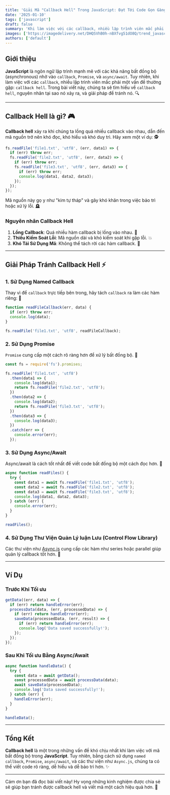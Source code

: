 ```yaml
---
title: 'Giải Mã "Callback Hell" Trong JavaScript: Đạt Tới Code Gọn Gàng Và Hiệu Quả 🚀'
date: '2025-01-10'
tags: ['javascript']
draft: false
summary: 'Khi làm việc với các callback, nhiều lập trình viên mắc phải một vấn đề thường gặp: callback hell. Trong bài viết này, chúng ta sẽ tìm hiểu về callback hell, nguyên nhân tại sao nó xảy ra, và giải pháp để tránh nó. 🔍'
images: ['https://imagedelivery.net/DHQSVhB0h-nBXfvg51dO8Q/trend_javascript_2025_83f5b2c8.png/public']
authors: ['default']
---
```


## Giới thiệu

**JavaScript** là ngôn ngữ lập trình mạnh mẽ với các khả năng bất đồng bộ (asynchronous) nhờ vào `callback`, `Promise`, và `async/await`. Tuy nhiên, khi làm việc với các `callback`, nhiều lập trình viên mắc phải một vấn đề thường gặp: `callback hell`. Trong bài viết này, chúng ta sẽ tìm hiểu về `callback hell`, nguyên nhân tại sao nó xảy ra, và giải pháp để tránh nó. 🔍

---

<TOCInline toc={props.toc} exclude="Introduction" />

## Callback Hell là gì? 🎮

**Callback hell** xảy ra khi chúng ta lồng quá nhiều callback vào nhau, dẫn đến mã nguồn trở nên khó đọc, khó hiểu và khó duy trì. Hãy xem một ví dụ: 🕵️

```javascript
fs.readFile('file1.txt', 'utf8', (err, data1) => {
  if (err) throw err;
  fs.readFile('file2.txt', 'utf8', (err, data2) => {
    if (err) throw err;
    fs.readFile('file3.txt', 'utf8', (err, data3) => {
      if (err) throw err;
      console.log(data1, data2, data3);
    });
  });
});
```

Mã nguồn này gọ y như "kim tự tháp" và gây khó khăn trong việc bảo trì hoặc xử lý lỗi. 🪦

### Nguyên nhân Callback Hell

1. **Lồng Callback**: Quá nhiều hàm callback bị lồng vào nhau. 🪫
2. **Thiếu Kiếm Soát Lỗi**: Mã nguồn dài và khó kiểm soát khi gặp lỗi. 💥
3. **Khó Tái Sử Dụng Mã**: Không thể tách rời các hàm callback. 💩

---

## Giải Pháp Tránh Callback Hell ⚡

### 1. Sử Dụng Named Callback

Thay vì để `callback` trực tiếp bên trong, hãy tách `callback` ra làm các hàm riêng: 🚀

```javascript
function readFileCallback(err, data) {
  if (err) throw err;
  console.log(data);
}

fs.readFile('file1.txt', 'utf8', readFileCallback);
```

### 2. Sử Dụng Promise

`Promise` cung cấp một cách rõ ràng hơn để xử lý bất đồng bộ. 🌟

```javascript
const fs = require('fs').promises;

fs.readFile('file1.txt', 'utf8')
  .then(data1 => {
    console.log(data1);
    return fs.readFile('file2.txt', 'utf8');
  })
  .then(data2 => {
    console.log(data2);
    return fs.readFile('file3.txt', 'utf8');
  })
  .then(data3 => {
    console.log(data3);
  })
  .catch(err => {
    console.error(err);
  });
```

### 3. Sử Dụng Async/Await

Async/await là cách tốt nhất để viết code bất đồng bộ một cách đọc hơn. 🙌

```javascript
async function readFiles() {
  try {
    const data1 = await fs.readFile('file1.txt', 'utf8');
    const data2 = await fs.readFile('file2.txt', 'utf8');
    const data3 = await fs.readFile('file3.txt', 'utf8');
    console.log(data1, data2, data3);
  } catch (err) {
    console.error(err);
  }
}

readFiles();
```

### 4. Sử Dụng Thư Viện Quản Lý luận Lưu (Control Flow Library)

Các thư viện như [Async.js](https://github.com/caolan/async) cung cấp các hàm như series hoặc parallel giúp quản lý callback tốt hơn. 🔹

---

## Ví Dụ 

### Trước Khi Tối ưu

```javascript
getData((err, data) => {
  if (err) return handleError(err);
  processData(data, (err, processedData) => {
    if (err) return handleError(err);
    saveData(processedData, (err, result) => {
      if (err) return handleError(err);
      console.log('Data saved successfully!');
    });
  });
});
```

### Sau Khi Tối ưu Bằng Async/Await

```javascript
async function handleData() {
  try {
    const data = await getData();
    const processedData = await processData(data);
    await saveData(processedData);
    console.log('Data saved successfully!');
  } catch (err) {
    handleError(err);
  }
}

handleData();
```

---

## Tổng Kết 

**Callback hell** là một trong những vấn đề khó chịu nhất khi làm việc với mã bất đồng bộ trong **JavaScript**. Tuy nhiên, bằng cách sử dụng `named callback`, `Promise`, `async/await`, và các thư viện như `Async.js`, chúng ta có thể viết code rõ ràng, dễ hiểu và dễ bảo trì hơn. ✨

---

Cám ơn bạn đã đọc bài viết này! Hy vọng những kinh nghiệm được chia sẻ sẽ giúp bạn tránh được callback hell và viết mã một cách hiệu quả hơn. 🙏